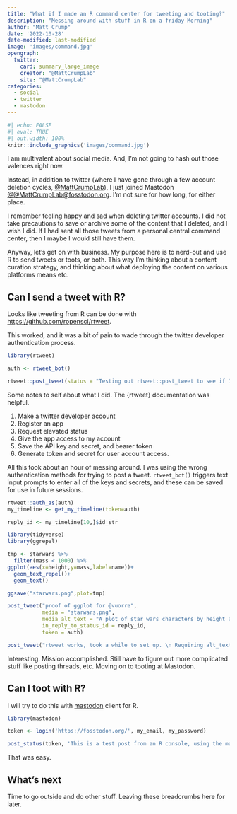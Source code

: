 ```yaml
---
title: "What if I made an R command center for tweeting and tooting?"
description: "Messing around with stuff in R on a friday Morning"
author: "Matt Crump"
date: '2022-10-28'
date-modified: last-modified
image: 'images/command.jpg'
opengraph:
  twitter:
    card: summary_large_image
    creator: "@MattCrumpLab"
    site: "@MattCrumpLab"
categories:
  - social
  - twitter
  - mastodon
---
```


```r
#| echo: FALSE
#| eval: TRUE
#| out.width: 100%
knitr::include_graphics('images/command.jpg')
```

I am multivalent about social media. And, I'm not going to hash out those valences right now.

Instead, in addition to twitter (where I have gone through a few account deletion cycles, [@MattCrumpLab](https://twitter.com/MattCrumpLab)), I just joined Mastodon [@@MattCrumpLab@fosstodon.org](https://fosstodon.org/@MattCrumpLab). I'm not sure for how long, for either place.

I remember feeling happy and sad when deleting twitter accounts. I did not take precautions to save or archive some of the content that I deleted, and I wish I did. If I had sent all those tweets from a personal central command center, then I maybe I would still have them.

Anyway, let's get on with business. My purpose here is to nerd-out and use R to send tweets or toots, or both. This way I'm thinking about a content curation strategy, and thinking about what deploying the content on various platforms means etc.

## Can I send a tweet with R?

Looks like tweeting from R can be done with [https://github.com/ropensci/rtweet](https://github.com/ropensci/rtweet).

This worked, and it was a bit of pain to wade through the twitter developer authentication process.

```r
library(rtweet)

auth <- rtweet_bot()

rtweet::post_tweet(status = "Testing out rtweet::post_tweet to see if I can post from Rstudio.", token=auth)
```

Some notes to self about what I did. The {rtweet} documentation was helpful.

1. Make a twitter developer account
2. Register an app
3. Request elevated status
4. Give the app access to my account
5. Save the API key and secret, and bearer token
6. Generate token and secret for user account access.

All this took about an hour of messing around. I was using the wrong authentication methods for trying to post a tweet. `rtweet_bot()` triggers text input prompts to enter all of the keys and secrets, and these can be saved for use in future sessions.

```r
rtweet::auth_as(auth)
my_timeline <- get_my_timeline(token=auth)

reply_id <- my_timeline[10,]$id_str

library(tidyverse)
library(ggrepel)

tmp <- starwars %>%
  filter(mass < 1000) %>%
ggplot(aes(x=height,y=mass,label=name))+
  geom_text_repel()+
  geom_text()

ggsave("starwars.png",plot=tmp)

post_tweet("proof of ggplot for @vuorre", 
           media = "starwars.png", 
           media_alt_text = "A plot of star wars characters by height and mass.",
           in_reply_to_status_id = reply_id,
           token = auth)

post_tweet("rtweet works, took a while to set up. \n Requiring alt_text for media is a nice nudge", token=auth)

```

Interesting. Mission accomplished. Still have to figure out more complicated stuff like posting threads, etc. Moving on to tooting at Mastodon.

## Can I toot with R?

I will try to do this with [mastodon](https://github.com/ThomasChln/mastodon) client for R.

```r
library(mastodon)

token <- login('https://fosstodon.org/', my_email, my_password)

post_status(token, 'This is a test post from an R console, using the mastodon client for R.')
```

That was easy. 

## What's next

Time to go outside and do other stuff. Leaving these breadcrumbs here for later.

